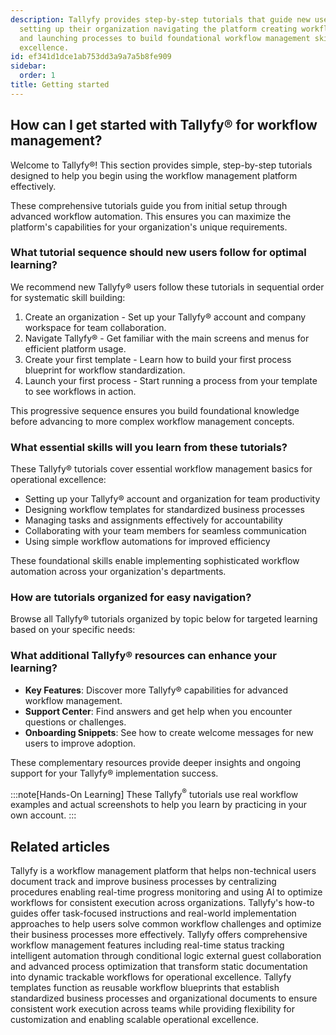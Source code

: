```yaml
---
description: Tallyfy provides step-by-step tutorials that guide new users through
  setting up their organization navigating the platform creating workflow templates
  and launching processes to build foundational workflow management skills for operational
  excellence.
id: ef341d1dce1ab753dd3a9a7a5b8fe909
sidebar:
  order: 1
title: Getting started
---
```


## How can I get started with Tallyfy® for workflow management?

Welcome to Tallyfy®! This section provides simple, step-by-step tutorials designed to help you begin using the workflow management platform effectively.

These comprehensive tutorials guide you from initial setup through advanced workflow automation. This ensures you can maximize the platform's capabilities for your organization's unique requirements.

### What tutorial sequence should new users follow for optimal learning?

We recommend new Tallyfy® users follow these tutorials in sequential order for systematic skill building:

1.  Create an organization - Set up your Tallyfy® account and company workspace for team collaboration.
2.  Navigate Tallyfy® - Get familiar with the main screens and menus for efficient platform usage.
3.  Create your first template - Learn how to build your first process blueprint for workflow standardization.
4.  Launch your first process - Start running a process from your template to see workflows in action.

This progressive sequence ensures you build foundational knowledge before advancing to more complex workflow management concepts.

### What essential skills will you learn from these tutorials?

These Tallyfy® tutorials cover essential workflow management basics for operational excellence:

*   Setting up your Tallyfy® account and organization for team productivity
*   Designing workflow templates for standardized business processes
*   Managing tasks and assignments effectively for accountability
*   Collaborating with your team members for seamless communication
*   Using simple workflow automations for improved efficiency

These foundational skills enable implementing sophisticated workflow automation across your organization's departments.

### How are tutorials organized for easy navigation?

Browse all Tallyfy® tutorials organized by topic below for targeted learning based on your specific needs:


<PageTree />

### What additional Tallyfy® resources can enhance your learning?

*   **Key Features**: Discover more Tallyfy® capabilities for advanced workflow management.
*   **Support Center**: Find answers and get help when you encounter questions or challenges.
*   **Onboarding Snippets**: See how to create welcome messages for new users to improve adoption.

These complementary resources provide deeper insights and ongoing support for your Tallyfy® implementation success.

:::note[Hands-On Learning]
These Tallyfy<sup>®</sup> tutorials use real workflow examples and actual screenshots to help you learn by practicing in your own account.
:::


## Related articles
<CardGrid>
<LinkTitleCard header="<b>Introduction</b>" href="/products/pro/" > Tallyfy is a workflow management platform that helps non-technical users document track and improve business processes by centralizing procedures enabling real-time progress monitoring and using AI to optimize workflows for consistent execution across organizations. </LinkTitleCard>
<LinkTitleCard header="<b>Tutorials > How-to guides</b>" href="/products/pro/tutorials/how-to/" > Tallyfy's how-to guides offer task-focused instructions and real-world implementation approaches to help users solve common workflow challenges and optimize their business processes more effectively. </LinkTitleCard>
<LinkTitleCard header="<b>Tutorials > Key features</b>" href="/products/pro/tutorials/features/" > Tallyfy offers comprehensive workflow management features including real-time status tracking intelligent automation through conditional logic external guest collaboration and advanced process optimization that transform static documentation into dynamic trackable workflows for operational excellence. </LinkTitleCard>
<LinkTitleCard header="<b>Documenting > Templates</b>" href="/products/pro/documenting/templates/" > Tallyfy templates function as reusable workflow blueprints that establish standardized business processes and organizational documents to ensure consistent work execution across teams while providing flexibility for customization and enabling scalable operational excellence. </LinkTitleCard>
</CardGrid>